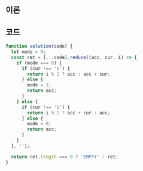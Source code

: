 
## 이론

<Reduce />

## 코드

```js
function solution(code) {
  let mode = 0;
  const ret = [...code].reduce((acc, cur, i) => {
    if (mode === 0) {
      if (cur !== '1') {
        return i % 2 ? acc : acc + cur;
      } else {
        mode = 1;
        return acc;
      }
    } else {
      if (cur !== '1') {
        return i % 2 ? acc + cur : acc;
      } else {
        mode = 0;
        return acc;
      }
    }
  }, '');

  return ret.length === 0 ? 'EMPTY' : ret;
}
```

